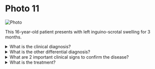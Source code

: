 # Photo 11

![Photo](/surgery/photo/11.jpeg)

This 16-year-old patient presents with left inguino-scrotal swelling for 3 months.

<details>
<summary>What is the clinical diagnosis?</summary>

Left indirect inguinal hernia

</details>

<details>
<summary>What is the other differential diagnosis?</summary>

Funicular type of left sided hydrocele

</details>

<details>
<summary>What are 2 important clinical signs to confirm the disease?</summary>

1. Visible and palpable cough impulse
1. Reducibility

</details>

<details>
<summary>What is the treatment?</summary>

Herniotomy only

</details>
